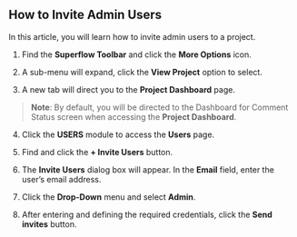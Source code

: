 ## How to Invite Admin Users

In this article, you will learn how to invite admin users to a project.

1. Find the **Superflow Toolbar** and click the **More Options** icon.

2. A sub-menu will expand, click the **View Project** option to select.

3. A new tab will direct you to the **Project Dashboard** page.

> **Note**: By default, you will be directed to the Dashboard for Comment Status screen when accessing the **Project Dashboard**.

4. Click the **USERS** module to access the **Users** page.



5. Find and click the **+ Invite Users** button.



6. The **Invite Users** dialog box will appear. In the **Email** field, enter the user’s email address.

7. Click the **Drop-Down** menu and select **Admin**.



8. After entering and defining the required credentials, click the **Send invites** button.

